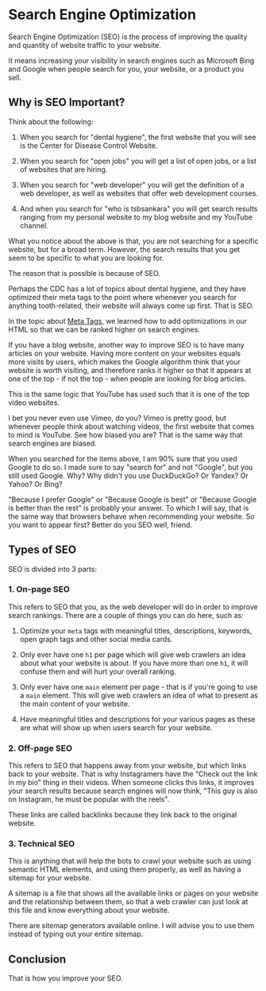 # Search Engine Optimization

Search Engine Optimization (SEO) is the process of improving the quality and quantity of website traffic to your website.

It means increasing your visibility in search engines such as Microsoft Bing and Google when people search for you, your website, or a product you sell.

## Why is SEO Important?

Think about the following:

1. When you search for "dental hygiene", the first website that you will see is the Center for Disease Control Website.

2. When you search for "open jobs" you will get a list of open jobs, or a list of websites that are hiring.

3. When you search for "web developer" you will get the definition of a web developer, as well as websites that offer web development courses.

3. And when you search for "who is tsbsankara" you will get search results ranging from my personal website to my blog website and my YouTube channel.

What you notice about the above is that, you are not searching for a specific website, but for a broad term. However, the search results that you get seem to be specific to what you are looking for.

The reason that is possible is because of SEO.

Perhaps the CDC has a lot of topics about dental hygiene, and they have optimized their meta tags to the point where whenever you search for anything tooth-related, their website will always come up first. That is SEO.

In the topic about [Meta Tags](/html/meta), we learned how to add optimizations in our HTML so that we can be ranked higher on search engines.

If you have a blog website, another way to improve SEO is to have many articles on your website. Having more content on your websites equals more visits by users, which makes the Google algorithm think that your website is worth visiting, and therefore ranks it higher so that it appears at one of the top - if not the top - when people are looking for blog articles.

This is the same logic that YouTube has used such that it is one of the top video websites.

I bet you never even use Vimeo, do you? Vimeo is pretty good, but whenever people think about watching videos, the first website that comes to mind is YouTube. See how biased you are? That is the same way that search engines are biased.

When you searched for the items above, I am 90% sure that you used Google to do so. I made sure to say "search for" and not "Google", but you still used Google. Why? Why didn't you use DuckDuckGo? Or Yandex? Or Yahoo? Or Bing?

"Because I prefer Google" or "Because Google is best" or "Because Google is better than the rest" is probably your answer. To which I will say, that is the same way that browsers behave when recommending your website. So you want to appear first? Better do you SEO well, friend.

## Types of SEO

SEO is divided into 3 parts:

### 1. On-page SEO

This refers to SEO that you, as the web developer will do in order to improve search rankings. There are a couple of things you can do here, such as:

1. Optimize your `meta` tags with meaningful titles, descriptions, keywords, open graph tags and other social media cards.

2. Only ever have one `h1` per page which will give web crawlers an idea about what your website is about. If you have more than one `h1`, it will confuse them and will hurt your overall ranking.

3. Only ever have one `main` element per page - that is if you're going to use a `main` element. This will give web crawlers an idea of what to present as the main content of your website.

4. Have meaningful titles and descriptions for your various pages as these are what will show up when users search for your website.

### 2. Off-page SEO

This refers to SEO that happens away from your website, but which links back to your website. That is why Instagramers have the "Check out the link in my bio" thing in their videos. When someone clicks this links, it improves your search results because search engines will now think,  "This guy is also on Instagram, he must be popular with the reels".

These links are called backlinks because they link back to the original website.

### 3. Technical SEO

This is anything that will help the bots to crawl your website such as using semantic HTML elements, and using them properly, as well as having a sitemap for your website.

A sitemap is a file that shows all the available links or pages on your website and the relationship between them, so that a web crawler can just look at this file and know everything about your website.

There are sitemap generators available online. I will advise you to use them instead of typing out your entire sitemap.

## Conclusion

That is how you improve your SEO.
